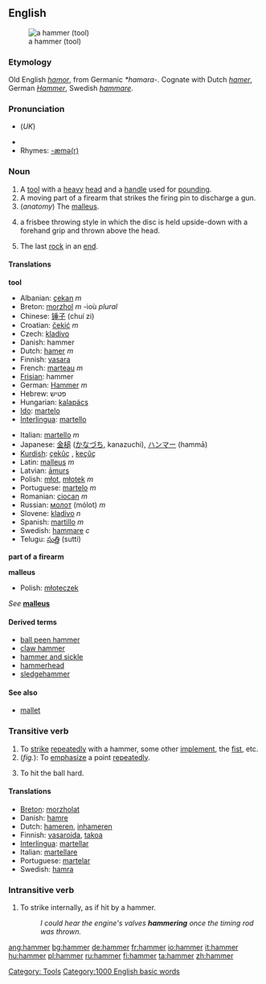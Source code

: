 {{wikipedia}}
==English==
[[Image:Framing hammer.jpg|thumb|a hammer (tool)]]
===Etymology===
Old English ''[[hamor]]'', from Germanic ''*hamara-''.  Cognate with Dutch ''[[hamer]]'', German ''[[Hammer]]'', Swedish ''[[hammare]]''.

===Pronunciation===
*{{IPA|/ˈhæmə/}} (''UK'')
*{{audio|en-us-hammer.ogg|Audio (US)}}
*Rhymes: [[Rhymes:English:-æmə(r)|-æmə(r)]]

===Noun===
{{en-noun}}

# A [[tool]] with a [[heavy]] [[head]] and a [[handle]] used for [[pounding]].
# A moving part of a firearm that strikes the firing pin to discharge a gun.
# (''anatomy'') The [[malleus]].
# {{cattag|Ultimate Frisbee}} a frisbee throwing style in which the disc is held upside-down with a forehand grip and thrown above the head. 
# {{curling}} The last [[rock]] in an [[end]].

====Translations====
'''tool'''
{{top}}
*Albanian: [[çekan]] ''m''
*Breton: [[morzhol]] ''m'' -ioù ''plural''
*Chinese: [[锤子]] (chuí zi)
*Croatian: [[čekić]] ''m''
*Czech: [[kladivo]] {{n}}
*Danish: hammer
*Dutch: [[hamer]] ''m''
*Finnish: [[vasara]]
*French: [[marteau]] ''m''
*[[Frisian]]: hammer
*German: [[Hammer]] ''m''
*Hebrew: פטיש
*Hungarian: [[kalapács]]
*[[Ido]]: [[martelo]]
*[[Interlingua]]: [[martello]]
{{mid}}
*Italian: [[martello]] ''m''
*Japanese: [[金槌]] ([[かなづち]], kanazuchi), [[ハンマー]] (hammā)
*[[Kurdish]]: [[çekûç]] {{m}}, [[keçûç]] {{m}}
*Latin: [[malleus]] ''m''
*Latvian: [[āmurs]] {{m}}
*Polish: [[młot]], [[młotek]] ''m''
*Portuguese: [[martelo]] ''m''
*Romanian: [[ciocan]] ''m''
*Russian: [[молот]] (mólot) ''m''
*Slovene: [[kladivo]] ''n''
*Spanish: [[martillo]] ''m''
*Swedish: [[hammare]] ''c''
*Telugu: [[సుత్తి]] (sutti)
{{bottom}}

'''part of a firearm'''
{{top}}
{{mid}}
{{bottom}}


'''malleus'''
*Polish: [[młoteczek]]

''See'' '''[[malleus]]'''

====Derived terms====
*[[ball peen hammer]]
*[[claw hammer]]
*[[hammer and sickle]]
*[[hammerhead]]
*[[sledgehammer]]

====See also====
*[[mallet]]

===Transitive verb===
{{en-verb}}

# To [[strike]] [[repeatedly]] with a hammer, some other [[implement]], the [[fist]], etc.
# (''fig.''): To [[emphasize]] a point [[repeatedly]].
# {{baseball}} To hit the ball hard. <!-- This applies to anything, not just a baseball-->

====Translations====
{{rfc-trans}}
*[[Breton]]: [[morzholat]]
*Danish: [[hamre]]
*Dutch: [[hameren]], [[inhameren]]
*Finnish: [[vasaroida]], [[takoa]]
*[[Interlingua]]: [[martellar]]
*Italian: [[martellare]]
*Portuguese: [[martelar]]
*Swedish: [[hamra]]

===Intransitive verb===
{{en-verb}}

# To strike internally, as if hit by a hammer.
#:''I could hear the engine's valves '''hammering''' once the timing rod was thrown.''

[[Category: Tools]]
[[Category:1000 English basic words]]

[[ang:hammer]]
[[bg:hammer]]
[[de:hammer]]
[[fr:hammer]]
[[io:hammer]]
[[it:hammer]]
[[hu:hammer]]
[[pl:hammer]]
[[ru:hammer]]
[[fi:hammer]]
[[ta:hammer]]
[[zh:hammer]]